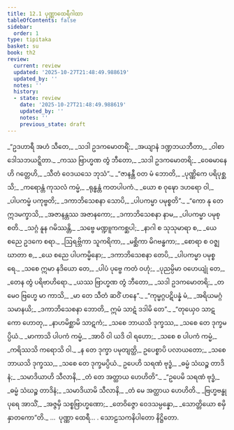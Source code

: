 ```yaml
---
title: 12.1 ပုဏ္ဏာထေရီဂါထာ
tableOfContents: false
sidebar:
  order: 1
type: tipitaka
basket: su
book: th2
review:
  current: review
  updated: '2025-10-27T21:48:49.988619'
  updated_by: ''
  notes: ''
  history:
  - state: review
    date: '2025-10-27T21:48:49.988619'
    updated_by: ''
    notes: ''
    previous_state: draft
---
```



<ReviewStatus review={frontmatter.review} showDetails={true} />

<HypothesisAnnotation frontmatter={frontmatter} />

<DynamicBreadcrumb />

<Division number="236" book="th2" e="ch" v="19" p="406">

<Paragraph number="312" type="verses" book="th2">
_“ဥဒဟာရီ အဟံ သီတေ,_  
_သဒါ ဥဒကမောတရိံ;_  
_အယျာနံ ဒဏ္ဍဘယဘီတာ,_  
_ဝါစာဒေါသဘယဋ္ဋိတာ._  

</Paragraph>

</Division>
<Division number="237" book="th2" e="ch" v="19" p="406">

<Paragraph number="313" type="verses" book="th2">
_ကဿ ဗြာဟ္မဏ တွံ ဘီတော,_  
_သဒါ ဥဒကမောတရိ;_  
_ဝေဓမာနေဟိ ဂတ္တေဟိ,_  
_သီတံ ဝေဒယသေ ဘုသံ”._  

</Paragraph>

</Division>
<Division number="238" book="th2" e="ch" v="19" p="406">

<Paragraph number="314" type="verses" book="th2">
_“ဇာနန္တီ ဝတ မံ ဘောတိ,_  
_ပုဏ္ဏိကေ ပရိပုစ္ဆသိ;_  
_ကရောန္တံ ကုသလံ ကမ္မံ,_  
_ရုန္ဓန္တံ ကတပါပကံ._  

</Paragraph>

</Division>
<Division number="239" book="th2" e="ch" v="19" p="406">

<Paragraph number="315" type="verses" book="th2">
_ယော စ ဝုဍ္ဎော ဒဟရော ဝါ,_  
_ပါပကမ္မံ ပကုဗ္ဗတိ;_  
_ဒကာဘိသေစနာ သောပိ,_  
_ပါပကမ္မာ ပမုစ္စတိ”._  

</Paragraph>

</Division>
<Division number="240" book="th2" e="ch" v="19" p="406">

<Paragraph number="316" type="verses" book="th2">
_“ကော နု တေ ဣဒမက္ခာသိ,_  
_အဇာနန္တဿ အဇာနကော;_  
_ဒကာဘိသေစနာ နာမ,_  
_ပါပကမ္မာ ပမုစ္စတိ._  

</Paragraph>

</Division>
<Division number="241" book="th2" e="ch" v="19" p="406">

<Paragraph number="317" type="verses" book="th2">
_သဂ္ဂံ နူန ဂမိဿန္တိ,_  
_သဗ္ဗေ မဏ္ဍူကကစ္ဆပါ;_  
_နာဂါ စ သုသုမာရာ စ,_  
_ယေ စညေ ဥဒကေ စရာ._  

</Paragraph>

</Division>
<Division number="242" book="th2" e="ch" v="19" p="406">

<Paragraph number="318" type="verses" book="th2">
_ဩရဗ္ဘိကာ သူကရိကာ,_  
_မစ္ဆိကာ မိဂဗန္ဓကာ;_  
_စောရာ စ ဝဇ္ဈဃာတာ စ,_  
_ယေ စညေ ပါပကမ္မိနော;_  
_ဒကာဘိသေစနာ တေပိ,_  
_ပါပကမ္မာ ပမုစ္စရေ._  

</Paragraph>

</Division>
<Division number="243" book="th2" e="ch" v="19" p="406">

<Paragraph number="319" type="verses" book="th2">
_သစေ ဣမာ နဒိယော တေ,_  
_ပါပံ ပုဗ္ဗေ ကတံ ဝဟုံ;_  
_ပုညမ္ပိမာ ဝဟေယျုံ တေ,_  
_တေန တွံ ပရိဗာဟိရော._  

</Paragraph>

</Division>
<Division number="244" book="th2" e="ch" v="19" p="406">

<Paragraph number="320" type="verses" book="th2">
_ယဿ ဗြာဟ္မဏ တွံ ဘီတော,_  
_သဒါ ဥဒကမောတရိ;_  
_တမေဝ ဗြဟ္မေ မာ ကာသိ,_  
_မာ တေ သီတံ ဆဝိံ ဟနေ”._  

</Paragraph>

</Division>
<Division number="245" book="th2" e="ch" v="19" p="406">

<Paragraph number="321" type="verses" book="th2">
_“ကုမ္မဂ္ဂပဋိပန္နံ မံ,_  
_အရိယမဂ္ဂံ သမာနယိ;_  
_ဒကာဘိသေစနာ ဘောတိ,_  
ဣမံ သာဋံ ဒဒါမိ တေ”._  

</Paragraph>

</Division>
<Division number="246" book="th2" e="ch" v="19" p="406">

<Paragraph number="322" type="verses" book="th2">
_“တုယှေဝ သာဋကော ဟောတု,_  
_နာဟမိစ္ဆာမိ သာဋကံ;_  
_သစေ ဘာယသိ ဒုက္ခဿ,_  
_သစေ တေ ဒုက္ခမပ္ပိယံ._  

</Paragraph>

</Division>
<Division number="247" book="th2" e="ch" v="19" p="407">

<Paragraph number="323" type="verses" book="th2">
_မာကာသိ ပါပကံ ကမ္မံ,_  
_အာဝိ ဝါ ယဒိ ဝါ ရဟော;_  
_သစေ စ ပါပကံ ကမ္မံ,_  
_ကရိဿသိ ကရောသိ ဝါ._  

</Paragraph>

</Division>
<Division number="248" book="th2" e="ch" v="19" p="407">

<Paragraph number="324" type="verses" book="th2">
_န တေ ဒုက္ခာ ပမုတျတ္ထိ,_  
ဥပေစ္စာပိ ပလာယတော;_  
_သစေ ဘာယသိ ဒုက္ခဿ,_  
_သစေ တေ ဒုက္ခမပ္ပိယံ._  

</Paragraph>

</Division>
<Division number="249" book="th2" e="ch" v="19" p="407">

<Paragraph number="325" type="verses" book="th2">
ဥပေဟိ သရဏံ ဗုဒ္ဓံ,_  
_ဓမ္မံ သံဃဉ္စ တာဒိနံ;_  
_သမာဒိယာဟိ သီလာနိ,_  
_တံ တေ အတ္ထာယ ဟေဟိတိ”._  

</Paragraph>

</Division>
<Division number="250" book="th2" e="ch" v="19" p="407">

<Paragraph number="326" type="verses" book="th2">
_“ဥပေမိ သရဏံ ဗုဒ္ဓံ,_  
_ဓမ္မံ သံဃဉ္စ တာဒိနံ;_  
_သမာဒိယာမိ သီလာနိ,_  
_တံ မေ အတ္ထာယ ဟေဟိတိ._  

</Paragraph>

</Division>
<Division number="251" book="th2" e="ch" v="19" p="407">

<Paragraph number="327" type="verses" book="th2">
_ဗြဟ္မဗန္ဓု ပုရေ အာသိံ,_  
_အဇ္ဇမှိ သစ္စဗြာဟ္မဏော;_  
_တေဝိဇ္ဇော ဝေဒသမ္ပန္နော,_  
_သောတ္တိယော စမှိ နှာတကော”တိ._  


</Paragraph>
</Division>

<Paragraph number="328" type="center" book="th2">
…  ပုဏ္ဏာ ထေရီ… .



</Paragraph>

<Paragraph number="329" type="center" book="th2">
သောဠသကနိပါတော နိဋ္ဌိတော.
</Paragraph>